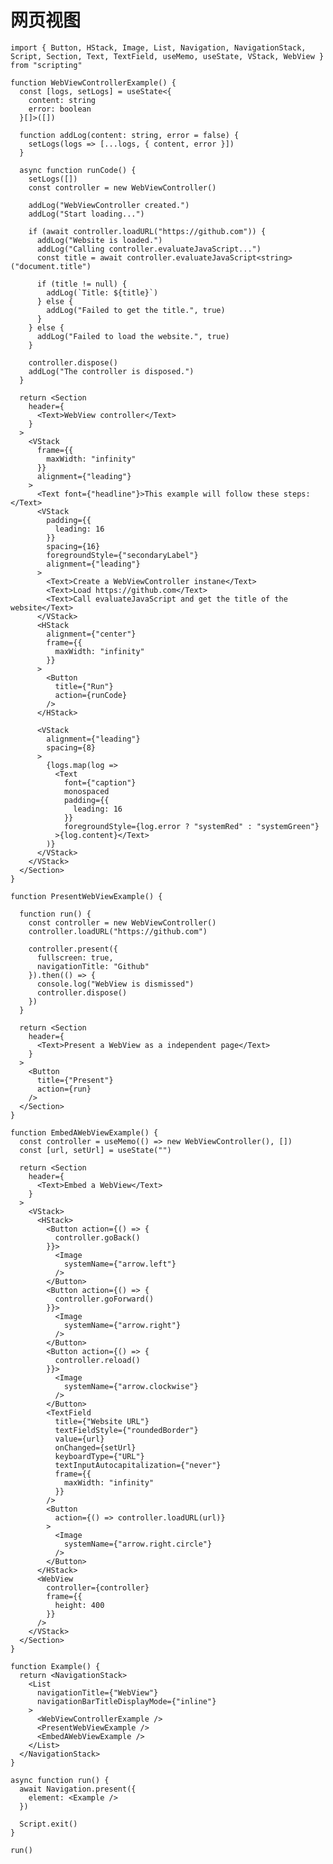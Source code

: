 # 网页视图 

```tsx
import { Button, HStack, Image, List, Navigation, NavigationStack, Script, Section, Text, TextField, useMemo, useState, VStack, WebView } from "scripting"

function WebViewControllerExample() {
  const [logs, setLogs] = useState<{
    content: string
    error: boolean
  }[]>([])

  function addLog(content: string, error = false) {
    setLogs(logs => [...logs, { content, error }])
  }

  async function runCode() {
    setLogs([])
    const controller = new WebViewController()

    addLog("WebViewController created.")
    addLog("Start loading...")

    if (await controller.loadURL("https://github.com")) {
      addLog("Website is loaded.")
      addLog("Calling controller.evaluateJavaScript...")
      const title = await controller.evaluateJavaScript<string>("document.title")

      if (title != null) {
        addLog(`Title: ${title}`)
      } else {
        addLog("Failed to get the title.", true)
      }
    } else {
      addLog("Failed to load the website.", true)
    }

    controller.dispose()
    addLog("The controller is disposed.")
  }

  return <Section
    header={
      <Text>WebView controller</Text>
    }
  >
    <VStack
      frame={{
        maxWidth: "infinity"
      }}
      alignment={"leading"}
    >
      <Text font={"headline"}>This example will follow these steps:</Text>
      <VStack
        padding={{
          leading: 16
        }}
        spacing={16}
        foregroundStyle={"secondaryLabel"}
        alignment={"leading"}
      >
        <Text>Create a WebViewController instane</Text>
        <Text>Load https://github.com</Text>
        <Text>Call evaluateJavaScript and get the title of the website</Text>
      </VStack>
      <HStack
        alignment={"center"}
        frame={{
          maxWidth: "infinity"
        }}
      >
        <Button
          title={"Run"}
          action={runCode}
        />
      </HStack>

      <VStack
        alignment={"leading"}
        spacing={8}
      >
        {logs.map(log =>
          <Text
            font={"caption"}
            monospaced
            padding={{
              leading: 16
            }}
            foregroundStyle={log.error ? "systemRed" : "systemGreen"}
          >{log.content}</Text>
        )}
      </VStack>
    </VStack>
  </Section>
}

function PresentWebViewExample() {

  function run() {
    const controller = new WebViewController()
    controller.loadURL("https://github.com")

    controller.present({
      fullscreen: true,
      navigationTitle: "Github"
    }).then(() => {
      console.log("WebView is dismissed")
      controller.dispose()
    })
  }

  return <Section
    header={
      <Text>Present a WebView as a independent page</Text>
    }
  >
    <Button
      title={"Present"}
      action={run}
    />
  </Section>
}

function EmbedAWebViewExample() {
  const controller = useMemo(() => new WebViewController(), [])
  const [url, setUrl] = useState("")

  return <Section
    header={
      <Text>Embed a WebView</Text>
    }
  >
    <VStack>
      <HStack>
        <Button action={() => {
          controller.goBack()
        }}>
          <Image
            systemName={"arrow.left"}
          />
        </Button>
        <Button action={() => {
          controller.goForward()
        }}>
          <Image
            systemName={"arrow.right"}
          />
        </Button>
        <Button action={() => {
          controller.reload()
        }}>
          <Image
            systemName={"arrow.clockwise"}
          />
        </Button>
        <TextField
          title={"Website URL"}
          textFieldStyle={"roundedBorder"}
          value={url}
          onChanged={setUrl}
          keyboardType={"URL"}
          textInputAutocapitalization={"never"}
          frame={{
            maxWidth: "infinity"
          }}
        />
        <Button
          action={() => controller.loadURL(url)}
        >
          <Image
            systemName={"arrow.right.circle"}
          />
        </Button>
      </HStack>
      <WebView
        controller={controller}
        frame={{
          height: 400
        }}
      />
    </VStack>
  </Section>
}

function Example() {
  return <NavigationStack>
    <List
      navigationTitle={"WebView"}
      navigationBarTitleDisplayMode={"inline"}
    >
      <WebViewControllerExample />
      <PresentWebViewExample />
      <EmbedAWebViewExample />
    </List>
  </NavigationStack>
}

async function run() {
  await Navigation.present({
    element: <Example />
  })

  Script.exit()
}

run()

```